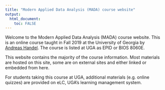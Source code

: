---
title: "Modern Applied Data Analysis (MADA) course website"
output: 
  html_document:
    toc: FALSE
---


Welcome to the Modern Applied Data Analysis (MADA) course website.
This is an online course taught in Fall 2019 at the University of Georgia by [Andreas Handel](http://handelgroup.uga.edu/). The course is listed at UGA as EPID or BIOS 8060E. 

This website contains the majority of the course information. Most materials are hosted on this site, some are on external sites and either linked or embedded from here.

For students taking this course at UGA, additional materials (e.g. online quizzes) are provided on eLC, UGA's learning management system.